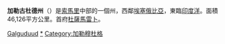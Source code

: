 
{{Infobox settlement
|name                   = 加勒古杜德州
|native_name            =
|other_name             =
|nickname               = 
|motto                  = 
|settlement_type        =[[索马里行政区划|行政区划]]
|image_skyline          =
|imagesize              = 
|image_caption          =
|image_flag             = 
|image_seal             = 
|image_shield           = 
|image_map              = Somalia regions map Galguduud.svg
|mapsize                = 
|map_caption            = 加勒古杜德州在索馬利亞的位置
|subdivision_type       = [[世界政區索引|主权国家]]
|subdivision_name       ={{flag|Somalia}}
|subdivision_type1      =[[索马里联邦成员国|成员国]]
|subdivision_name1      = [[加勒穆杜格|加勒穆杜格]]
|seat_type              = 首府
|seat                   =[[杜萨马雷卜|杜萨马雷卜]]
|government_type        = 
|leader_title           = 州长
|leader_name            =穆罕默德·达希尔·阿里·埃尔米<ref>{{Cite web |url=http://allgalgaduud.com/2017/01/top-dhageyso-gudoomiyaha-cusub-ee-gobolka-galgaduud-oo-arimo-xasaasi-ah-ka-hadlay/ |title=存档副本 |accessdate=2017-09-26 |archive-date=2017-08-05 |archive-url=https://web.archive.org/web/20170805181548/http://allgalgaduud.com/2017/01/top-dhageyso-gudoomiyaha-cusub-ee-gobolka-galgaduud-oo-arimo-xasaasi-ah-ka-hadlay/ |dead-url=no }}</ref>
|established_title      =  
|established_date       = 
|area_magnitude         = 
|area_total_km2         =
|population_as_of       =2016
|population_note        = 
|population_total       =628.000
|population_density_km2 = 
|timezone               =[[东非时间|EAT]]
|utc_offset             =+3
|coordinates            = {{coord|5|20|13|N|46|37|13|E|type:adm1st_region:SO_source:nlwiki|display=inline,title}}
|elevation_m            = 
|elevation_ft           = 
|postal_code_type       =  
|postal_code            =
|area_code              =
|website                = 
|blank_name_sec2          = [[人類發展指數|HDI]]（2017）
|blank_info_sec2          = 0.270<ref name="GlobalDataLab">{{Cite web|url=https://hdi.globaldatalab.org/areadata/shdi/|title=Sub-national HDI - Area Database - Global Data Lab|website=hdi.globaldatalab.org|language=en|access-date=2018-09-13|archive-date=2018-09-23|archive-url=https://web.archive.org/web/20180923120638/https://hdi.globaldatalab.org/areadata/shdi/|dead-url=no}}</ref><br/>{{color|#500|低}} · [[索馬利亞各州人類發展指數列表|全國第17位]] 
}}
'''加勒古杜德州'''（{{lang-so|Galguduud}}）是[[索馬里|索馬里]]中部的一個州，西鄰[[埃塞俄比亞|埃塞俄比亞]]，東臨[[印度洋|印度洋]]。面積46,126平方公里。首府[[杜薩馬雷卜|杜薩馬雷卜]]。
{{索马里行政区划}}
{{索馬利亞行政區劃}}
[[Category:索馬里行政區劃|Galguduud]]
[[Category:加勒古杜德州|*]]
[[Category:加勒穆杜格|Category:加勒穆杜格]]